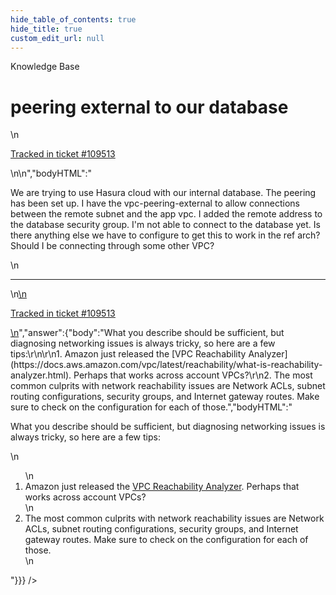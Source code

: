 ```yaml
---
hide_table_of_contents: true
hide_title: true
custom_edit_url: null
---
```



<head>
  <link rel="canonical" href="https://github.com/gruntwork-io/knowledge-base/discussions/581" />
</head>

<CenterLayout>
<span className="searchCategory">Knowledge Base</span>
<h1>peering external to our database</h1>
<GitHub discussion={{"id":"D_kwDOF8slf84ARSK0","number":581,"author":{"login":"demimike"},"title":"peering external to our database","body":"\nWe are trying to use Hasura cloud with our internal database. The peering has been set up. I have the vpc-peering-external to allow connections between the remote subnet and the app vpc. I added the remote address to the database security group. I'm not able to connect to the database yet. Is there anything else we have to configure to get this to work in the ref arch? Should I be connecting through some other VPC?\n\n---\n\n<ins datetime=\"2022-11-02T14:42:22Z\">\n  <p><a href=\"https://support.gruntwork.io/hc/requests/109513\">Tracked in ticket #109513</a></p>\n</ins>\n","bodyHTML":"<p dir=\"auto\">We are trying to use Hasura cloud with our internal database. The peering has been set up. I have the vpc-peering-external to allow connections between the remote subnet and the app vpc. I added the remote address to the database security group. I'm not able to connect to the database yet. Is there anything else we have to configure to get this to work in the ref arch? Should I be connecting through some other VPC?</p>\n<hr>\n<ins datetime=\"2022-11-02T14:42:22Z\">\n  <p dir=\"auto\"><a href=\"https://support.gruntwork.io/hc/requests/109513\" rel=\"nofollow\">Tracked in ticket #109513</a></p>\n</ins>","answer":{"body":"What you describe should be sufficient, but diagnosing networking issues is always tricky, so here are a few tips:\r\n\r\n1. Amazon just released the [VPC Reachability Analyzer](https://docs.aws.amazon.com/vpc/latest/reachability/what-is-reachability-analyzer.html). Perhaps that works across account VPCs?\r\n2. The most common culprits with network reachability issues are Network ACLs, subnet routing configurations, security groups, and Internet gateway routes. Make sure to check on the configuration for each of those.","bodyHTML":"<p dir=\"auto\">What you describe should be sufficient, but diagnosing networking issues is always tricky, so here are a few tips:</p>\n<ol dir=\"auto\">\n<li>Amazon just released the <a href=\"https://docs.aws.amazon.com/vpc/latest/reachability/what-is-reachability-analyzer.html\" rel=\"nofollow\">VPC Reachability Analyzer</a>. Perhaps that works across account VPCs?</li>\n<li>The most common culprits with network reachability issues are Network ACLs, subnet routing configurations, security groups, and Internet gateway routes. Make sure to check on the configuration for each of those.</li>\n</ol>"}}} />

</CenterLayout>
  

<!-- ##DOCS-SOURCER-START
{
  "sourcePlugin": "github-discussions",
  "hash": "e5207e6745fbf131cf8ef7cf5435f55e"
}
##DOCS-SOURCER-END -->
